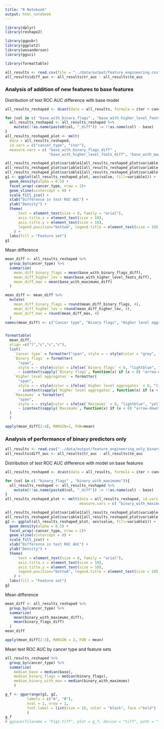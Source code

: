 ```yaml
---
title: "R Notebook"
output: html_notebook
---
```


```r
library(dplyr)
library(reshape2)

library(ggpubr)
library(ggplot2)
library(wesanderson)
library(ggsci)

library(formattable)

all_results <- read.csv(file = "../data/output/feature_engineering.csv")
all_results$diff_auc <- all_results$tr_auc - all_results$te_auc
```

### Analysis of addition of new features to base features

Distribution of test ROC AUC difference with base model
```r
all_results_reshaped <- dcast(data = all_results, formula = iter + cancer_type ~ features_group, value.var = "te_auc")

for (col in c( "base_with_binary_flags" , "base_with_higher_level_feats", "base_with_maximums")){
  all_results_reshaped <- all_results_reshaped %>%
    mutate(!!as.name(paste0(col, "_diff")) := !!as.name(col) - base)
}
all_results_reshaped_plot <- melt(
  data = all_results_reshaped, 
  id.vars = c("cancer_type", "iter"), 
  measure.vars = c( "base_with_binary_flags_diff" ,
                    "base_with_higher_level_feats_diff", "base_with_maximums_diff"))

all_results_reshaped_plot$variable1[all_results_reshaped_plot$variable == "base_with_higher_level_feats_diff"] <- "base and aggregates"
all_results_reshaped_plot$variable1[all_results_reshaped_plot$variable == "base_with_maximums_diff"] <- "base and maximums"     
all_results_reshaped_plot$variable1[all_results_reshaped_plot$variable == "base_with_binary_flags_diff"] <- "base and binary flags"     
g1 <- ggplot(all_results_reshaped_plot, aes(value, fill=variable1)) +
  geom_density(alpha = 0.5) +
  facet_wrap(~cancer_type, nrow = 2)+
  geom_vline(xintercept = 0) + 
  scale_fill_jco() + 
  xlab("Difference in test ROC AUC") + 
  ylab("Density") +
  theme(
      text = element_text(size = 8, family = "arial"),
      axis.title.x = element_text(size = 10),
      axis.title.y = element_text(size = 10),
      legend.position="bottom", legend.title = element_text(size = 10),
    ) + 
  labs(fill = "Feature set")
g1
```

Mean difference

```r
mean_diff <- all_results_reshaped %>%
  group_by(cancer_type) %>%
  summarize(
    mean_diff_binary_flags = mean(base_with_binary_flags_diff),
    mean_diff_higher_lev = mean(base_with_higher_level_feats_diff),
    mean_diff_max = mean(base_with_maximums_diff)
  )

mean_diff <- mean_diff %>%
  mutate(
    mean_diff_binary_flags = round(mean_diff_binary_flags, 4),
    mean_diff_higher_lev = round(mean_diff_higher_lev, 4),
    mean_diff_max = round(mean_diff_max, 4)
  )
names(mean_diff) <- c("Cancer type", "Binary flags", "Higher level aggregates", "Maximums")


formattable(
  mean_diff, 
  align =c("l","c","c","c"), 
  list(
    `Cancer type` = formatter("span", style = ~ style(color = "grey", font.weight = "bold")),
    `Binary flags` = formatter(
      "span", 
      style = ~ style(color = ifelse(`Binary flags` < 0, "lightblue", "yellow")), 
      ~ icontext(sapply(`Binary flags`, function(x) if (x < 0) "arrow-down" else if (x > 0) "arrow-up" else ""), `Binary flags`)),
    `Higher level aggregates` = formatter(
      "span", 
      style = ~ style(color = ifelse(`Higher level aggregates` < 0, "lightblue", "yellow")), 
      ~ icontext(sapply(`Higher level aggregates`, function(x) if (x < 0) "arrow-down" else if (x > 0) "arrow-up" else ""), `Higher level aggregates`)),
    `Maximums` = formatter(
      "span", 
      style = ~ style(color = ifelse(`Maximums` < 0, "lightblue", "yellow")), 
      ~ icontext(sapply(`Maximums`, function(x) if (x < 0) "arrow-down" else if (x > 0) "arrow-up" else ""), `Maximums`))
  )
  )
```

```r
apply(mean_diff[2:4], MARGIN=2, FUN=mean)
```


### Analysis of performance of binary predictors only

```r
all_results <- read.csv("../data/output/feature_engineering_only_binary.csv")
all_results$diff_auc <- all_results$tr_auc - all_results$te_auc
```

Distribution of test ROC AUC difference with model on base features

```r
all_results_reshaped <- dcast(data = all_results, formula = iter + cancer_type ~ features_group, value.var = "te_auc")

for (col in c( "binary_flags" , "binary_with_maximums")){
  all_results_reshaped <- all_results_reshaped %>%
    mutate(!!as.name(paste0(col, "_diff")) := !!as.name(col) - base)
}
all_results_reshaped_plot <- melt(data = all_results_reshaped, id.vars = c("cancer_type", "iter"), 
                                  measure.vars = c( "binary_with_maximums_diff", "binary_flags_diff"))

all_results_reshaped_plot$variable1[all_results_reshaped_plot$variable == "binary_with_maximums_diff"] <- "maximums"
all_results_reshaped_plot$variable1[all_results_reshaped_plot$variable == "binary_flags_diff"] <- "binary flags"
g2 <- ggplot(all_results_reshaped_plot, aes(value, fill=variable1)) +
  geom_density(alpha = 0.5) +
  facet_wrap(~cancer_type, nrow = 2)+
  geom_vline(xintercept = 0) + 
  scale_fill_jco() + 
  xlab("Difference in test ROC AUC") + 
  ylab("Density") +
  theme(
      text = element_text(size = 8, family = "arial"),
      axis.title.x = element_text(size = 10),
      axis.title.y = element_text(size = 10),
      legend.position="bottom", legend.title = element_text(size = 10),
    ) + 
  labs(fill = "Feature set")
g2
```

Mean difference

```r
mean_diff <- all_results_reshaped %>%
  group_by(cancer_type) %>%
  summarize(
    mean(binary_with_maximums_diff),
    mean(binary_flags_diff)
  )
mean_diff
```
```r
apply(mean_diff[2:3], MARGIN = 2, FUN = mean)
```

Mean test ROC AUC by cancer type and feature sets

```r
all_results_reshaped %>%
  group_by(cancer_type) %>%
  summarize(
    median_base = median(base),
    median_binary_flags = median(binary_flags),
    median_binary_with_max = median(binary_with_maximums)
    )
```



```r
g_f <- ggarrange(g1, g2,
          labels = c("A", "B"),
          ncol = 1, nrow = 2,
          font.label = list(size = 10, color = "black", face ="bold")
          )
g_f
# ggsave(filename = "Fig1.tiff", plot = g_f, device = "tiff", path = "../paper_materials/", dpi = 600, units = "in", width = 5, height = 3, scale = 2, compression = "lzw")

```

